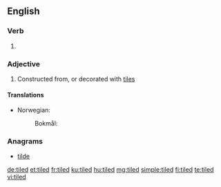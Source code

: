 ==English==

===Verb===
{{head|en|verb form}}

# {{en-past of|tile}}

===Adjective===
{{en-adj|-}}

# Constructed from, or decorated with [[tile]]s

====Translations====
{{trans-top|covered with tiles}}
* Norwegian:
*: Bokmål: {{t|nb|flislagt}}
{{trans-mid}}
{{trans-bottom}}

===Anagrams===
* [[tilde#English|tilde]]

[[de:tiled]]
[[et:tiled]]
[[fr:tiled]]
[[ku:tiled]]
[[hu:tiled]]
[[mg:tiled]]
[[simple:tiled]]
[[fi:tiled]]
[[te:tiled]]
[[vi:tiled]]